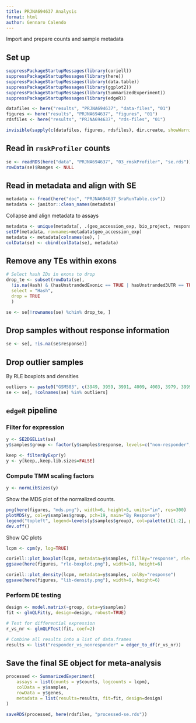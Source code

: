 ```yaml
---
title: PRJNA694637 Analysis
format: html
author: Gennaro Calendo
---
```


Import and prepare counts and sample metadata

## Set up

```r
suppressPackageStartupMessages(library(coriell))
suppressPackageStartupMessages(library(here))
suppressPackageStartupMessages(library(data.table))
suppressPackageStartupMessages(library(ggplot2))
suppressPackageStartupMessages(library(SummarizedExperiment))
suppressPackageStartupMessages(library(edgeR))

datafiles <- here("results", "PRJNA694637", "data-files", "01")
figures <- here("results", "PRJNA694637", "figures", "01")
rdsfiles <- here("results", "PRJNA694637", "rds-files", "01")

invisible(sapply(c(datafiles, figures, rdsfiles), dir.create, showWarnings=F, recursive=T))
```

## Read in `rmskProfiler` counts

```r
se <- readRDS(here("data", "PRJNA694637", "03_rmskProfiler", "se.rds"))
rowData(se)$Ranges <- NULL
```

## Read in metadata and align with SE

```r
metadata <- fread(here("doc", "PRJNA694637_SraRunTable.csv"))
metadata <- janitor::clean_names(metadata)
```

Collapse and align metadata to assays

```r
metadata <- unique(metadata[, .(geo_accession_exp, bio_project, response, treatment, tissue)])
setDF(metadata, rownames=metadata$geo_accession_exp)
metadata <- metadata[colnames(se), ]
colData(se) <- cbind(colData(se), metadata)
```

## Remove any TEs within exons 

```r
# Select hash IDs in exons to drop
drop_te <- subset(rowData(se), 
  !is.na(Hash) & (hasUnstrandedExonic == TRUE | hasUnstranded3UTR == TRUE | hasUnstranded5UTR == TRUE),
  select = "Hash",
  drop = TRUE
  )

se <- se[!rownames(se) %chin% drop_te, ]
```

## Drop samples without response information

```r
se <- se[, !is.na(se$response)]
```

## Drop outlier samples

By RLE boxplots and densities

```r
outliers <- paste0("GSM503", c(3949, 3959, 3991, 4009, 4003, 3979, 3999, 4000, 3971, 4006))
se <- se[, !colnames(se) %in% outliers]
```

## `edgeR` pipeline

### Filter for expression

```r
y <- SE2DGEList(se)
y$samples$group <- factor(y$samples$response, levels=c("non-responder", "responder"))

keep <- filterByExpr(y)
y <- y[keep,,keep.lib.sizes=FALSE]
```

### Compute TMM scaling factors

```r
y <- normLibSizes(y)
```

Show the MDS plot of the normalized counts. 

```r
png(here(figures, "mds.png"), width=6, height=5, units="in", res=300)
plotMDS(y, col=y$samples$group, pch=19, main="By Response")
legend("topleft", legend=levels(y$samples$group), col=palette()[1:2], pch=19)
dev.off()
```

Show QC plots

```r
lcpm <- cpm(y, log=TRUE)

coriell::plot_boxplot(lcpm, metadata=y$samples, fillBy="response", rle=TRUE)
ggsave(here(figures, "rle-boxplot.png"), width=18, height=6)

coriell::plot_density(lcpm, metadata=y$samples, colBy="response")
ggsave(here(figures, "lib-density.png"), width=9, height=6)
```

### Perform DE testing

```r
design <- model.matrix(~group, data=y$samples)
fit <- glmQLFit(y, design=design, robust=TRUE)

# Test for differential expression
r_vs_nr <- glmQLFTest(fit, coef=2) 

# Combine all results into a list of data.frames
results <- list("responder_vs_nonresponder" = edger_to_df(r_vs_nr))
```

## Save the final SE object for meta-analysis

```r
processed <- SummarizedExperiment(
    assays = list(counts = y$counts, logcounts = lcpm),
    colData = y$samples,
    rowData = y$genes,
    metadata = list(results=results, fit=fit, design=design)
)

saveRDS(processed, here(rdsfiles, "processed-se.rds"))
```
